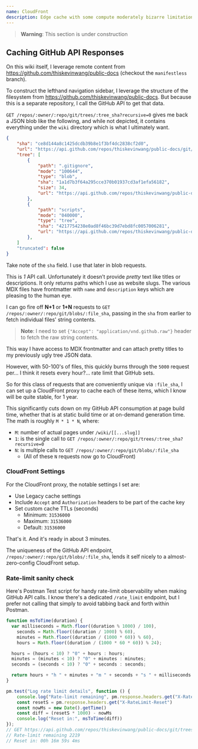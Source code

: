 ```yaml
---
name: CloudFront
description: Edge cache with some compute moderately bizarre limitations
---
```


> **Warning**: This section is under construction

## Caching GitHub API Responses

On this wiki itself, I leverage remote content from https://github.com/thiskevinwang/public-docs
(checkout the `manifestless` branch).

To construct the lefthand navigation sidebar, I leverage the structure of the filesystem from
https://github.com/thiskevinwang/public-docs. But because this is a separate repository,
I call the GitHub API to get that data.

`GET /repos/:owner/:repo/git/trees/:tree_sha?recursive=0` gives me back a JSON blob like the following,
and while not depicted, it contains everything under the `wiki` directory which is what I ultimately want.

```json
{
    "sha": "ce8d144a8c1425dcdb39b8e1f3bf4dc2838cf2d0",
    "url": "https://api.github.com/repos/thiskevinwang/public-docs/git/trees/ce8d144a8c1425dcdb39b8e1f3bf4dc2838cf2d0",
    "tree": [
        {
            "path": ".gitignore",
            "mode": "100644",
            "type": "blob",
            "sha": "1a1d7b3f64a295cce370b01937cd3af1efa56182",
            "size": 34,
            "url": "https://api.github.com/repos/thiskevinwang/public-docs/git/blobs/1a1d7b3f64a295cce370b01937cd3af1efa56182"
        },
        {
            "path": "scripts",
            "mode": "040000",
            "type": "tree",
            "sha": "4217754238e0ad8f46bc39d7ebd8fc0057006281",
            "url": "https://api.github.com/repos/thiskevinwang/public-docs/git/trees/4217754238e0ad8f46bc39d7ebd8fc0057006281"
        },
    ]
    "truncated": false
}        
```

Take note of the `sha` field. I use that later in blob requests.

This is *1* API call. Unfortunately it doesn’t provide _pretty_ text like titles or descriptions. 
It only returns paths which I use as website slugs. The various MDX files have frontmatter with
`name` and `description` keys which are pleasing to the human eye.

I can go fire off **N+1** or **1+N** requests to `GET /repos/:owner/:repo/git/blobs/:file_sha`,
passing in the `sha` from earlier to fetch individual files' string contents.

> **Note**: I need to set `{"Accept": "application/vnd.github.raw"}` header to fetch the raw string contents.

This way I have access to MDX frontmatter and can attach pretty titles to my previously ugly
tree JSON data.

However, with 50-100's of files, this quickly burns through the `5000` request per... I think it resets every hour?...
rate limit that GitHub sets.

So for this class of requests that are conveniently unique via `:file_sha`, I can set up a 
CloudFront proxy to cache each of these items, which I know will be quite stable, for 1 year.

This significantly cuts down on my GitHub API consumption at page build time, whether that is
at static build time or at on-demand generation time. The math is roughly `M * 1 * N`, where:
- `M`: number of actual pages under `/wiki/[[...slug]]`
- `1`: is the single call to `GET /repos/:owner/:repo/git/trees/:tree_sha?recursive=0`
- `N`: is multiple calls to `GET /repos/:owner/:repo/git/blobs/:file_sha`
  - (All of these `N` requests now go to CloudFront)


### CloudFront Settings

For the CloudFront proxy, the notable settings I set are:

- Use Legacy cache settings
- Include `Accept` and `Authorization` headers to be part of the cache key
- Set custom cache TTLs (seconds)
  - Minimum: `31536000` 
  - Maximum: `31536000`
  - Default: `31536000`

That's it. And it's ready in about 3 minutes.

The uniqueness of the GitHub API endpoint, `/repos/:owner/:repo/git/blobs/:file_sha`, lends it 
self nicely to a almost-zero-config CloudFront setup.

### Rate-limit sanity check

Here's Postman Test script for handy rate-limit observability when making
GitHub API calls. I know there's a dedicated `/rate_limit` endpoint, but 
I prefer not calling that simply to avoid tabbing back and forth within Postman.

```js
function msToTime(duration) {
  var milliseconds = Math.floor((duration % 1000) / 100),
    seconds = Math.floor((duration / 1000) % 60),
    minutes = Math.floor((duration / (1000 * 60)) % 60),
    hours = Math.floor((duration / (1000 * 60 * 60)) % 24);

  hours = (hours < 10) ? "0" + hours : hours;
  minutes = (minutes < 10) ? "0" + minutes : minutes;
  seconds = (seconds < 10) ? "0" + seconds : seconds;

  return hours + "h " + minutes + "m " + seconds + "s " + milliseconds + "ms";
}

pm.test("Log rate limit details", function () {
    console.log("Rate-limit remaining", pm.response.headers.get("X-RateLimit-Remaining"))
    const resetS = pm.response.headers.get("X-RateLimit-Reset")
    const nowMs = new Date().getTime()
    const diff = (resetS * 1000) - nowMs
    console.log("Reset in:", msToTime(diff))
});
// GET https://api.github.com/repos/thiskevinwang/public-docs/git/trees/manifestless?recursive=0
// Rate-limit remaining 2219
// Reset in: 00h 16m 59s 4ms
```